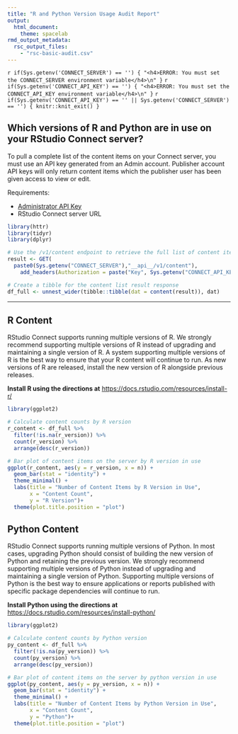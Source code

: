 ```yaml
---
title: "R and Python Version Usage Audit Report"
output: 
  html_document:
    theme: spacelab
rmd_output_metadata:
  rsc_output_files:
    - "rsc-basic-audit.csv"
---
```


`r if(Sys.getenv('CONNECT_SERVER') == '') { "<h4>ERROR: You must set the CONNECT_SERVER environment variable</h4>\n" }`
`r if(Sys.getenv('CONNECT_API_KEY') == '') { "<h4>ERROR: You must set the CONNECT_API_KEY environment variable</h4>\n" }`
`r if(Sys.getenv('CONNECT_API_KEY') == '' || Sys.getenv('CONNECT_SERVER') == '') { knitr::knit_exit() }`

## Which versions of R and Python are in use on your RStudio Connect server?

To pull a complete list of the content items on your Connect server, you must use an API key generated from an Admin account. Publisher account API keys will only return content items which the publisher user has been given access to view or edit.

Requirements:

- [Administrator API Key](https://docs.rstudio.com/connect/user/api-keys/#api-keys-creating){target="_blank"}
- RStudio Connect server URL

```r
library(httr)
library(tidyr)
library(dplyr)

# Use the /v1/content endpoint to retrieve the full list of content items
result <- GET(
  paste0(Sys.getenv("CONNECT_SERVER"),"__api__/v1/content"),
    add_headers(Authorization = paste("Key", Sys.getenv("CONNECT_API_KEY"))))

# Create a tibble for the content list result response
df_full <- unnest_wider(tibble::tibble(dat = content(result)), dat) 
```

---

## R Content

RStudio Connect supports running multiple versions of R. We strongly recommend supporting multiple versions of R instead of upgrading and maintaining a single version of R. A system supporting multiple versions of R is the best way to ensure that your R content will continue to run. As new versions of R are released, install the new version of R alongside previous releases.

**Install R using the directions at** [https://docs.rstudio.com/resources/install-r/](https://docs.rstudio.com/resources/install-r/){target="_blank"}

```r
library(ggplot2)

# Calculate content counts by R version
r_content <- df_full %>%
  filter(!is.na(r_version)) %>%
  count(r_version) %>%
  arrange(desc(r_version))

# Bar plot of content items on the server by R version in use 
ggplot(r_content, aes(y = r_version, x = n)) +
  geom_bar(stat = "identity") + 
  theme_minimal() + 
  labs(title = "Number of Content Items by R Version in Use",
       x = "Content Count",
       y = "R Version")+
  theme(plot.title.position = "plot")
```

## Python Content

RStudio Connect supports running multiple versions of Python. In most cases, upgrading Python should consist of building the new version of Python and retaining the previous version. We strongly recommend supporting multiple versions of Python instead of upgrading and maintaining a single version of Python. Supporting multiple versions of Python is the best way to ensure applications or reports published with specific package dependencies will continue to run.

**Install Python using the directions at** [https://docs.rstudio.com/resources/install-python/](https://docs.rstudio.com/resources/install-python/){target="_blank"}

```r
library(ggplot2)

# Calculate content counts by Python version
py_content <- df_full %>%
  filter(!is.na(py_version)) %>%
  count(py_version) %>%
  arrange(desc(py_version))

# Bar plot of content items on the server by python version in use 
ggplot(py_content, aes(y = py_version, x = n)) +
  geom_bar(stat = "identity") + 
  theme_minimal() + 
  labs(title = "Number of Content Items by Python Version in Use",
       x = "Content Count",
       y = "Python")+
  theme(plot.title.position = "plot")
```
